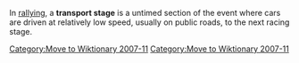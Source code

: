 <!-- Please do not remove or change this AfD message until the issue is settled -->
{{AfDM|page=Transport stage|date=2007 November 29|substed=yes}}
<!-- For administrator use only: {{oldafdfull|page=Transport stage|date=29 November 2007|result='''keep'''}} -->
<!-- End of AfD message, feel free to edit beyond this point -->
[[Category:Move to Wiktionary 2007-11]]

In [[rallying]], a '''transport stage''' is a untimed section of the event where cars are driven at relatively low speed, usually on public roads, to the next racing stage.

{{sports-stub}}
{{Car-stub}}
[[Category:Move to Wiktionary 2007-11]]